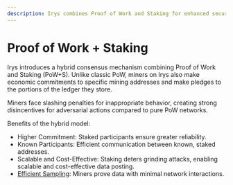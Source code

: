 ```yaml
---
description: Irys combines Proof of Work and Staking for enhanced security and reliability. This hybrid model deters adversarial behavior and ensures efficient communication between staked participants.
---
```


# Proof of Work + Staking

Irys introduces a hybrid consensus mechanism combining Proof of Work and Staking (PoW+S). Unlike classic PoW, miners on Irys also make economic commitments to specific mining addresses and make pledges to the portions of the ledger they store.

Miners face slashing penalties for inappropriate behavior, creating strong disincentives for adversarial actions compared to pure PoW networks.

Benefits of the hybrid model:

- Higher Commitment: Staked participants ensure greater reliability.
- Known Participants: Efficient communication between known, staked addresses.
- Scalable and Cost-Effective: Staking deters grinding attacks, enabling scalable and cost-effective data posting.
- [Efficient Sampling](/learn/mining-on-irys/efficient-sampling): Miners prove data with minimal network interactions.
